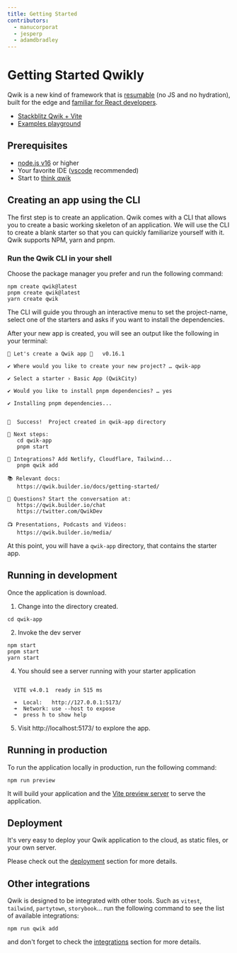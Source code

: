 ```yaml
---
title: Getting Started
contributors:
  - manucorporat
  - jesperp
  - adamdbradley
---
```


# Getting Started Qwikly

Qwik is a new kind of framework that is [resumable](../concepts/resumable/index.mdx) (no JS and no hydration), built for the edge and [familiar for React developers](../cheat/qwik-react/index.mdx).

- [Stackblitz Qwik + Vite](https://qwik.new)
- [Examples playground](/examples/reactivity/counter/)

## Prerequisites

- [node.js v16](https://nodejs.org/en/download/) or higher
- Your favorite IDE ([vscode](https://code.visualstudio.com/) recommended)
- Start to [think qwik](../think-qwik/index.mdx)

## Creating an app using the CLI

The first step is to create an application. Qwik comes with a CLI that allows you to create a basic working skeleton of an application. We will use the CLI to create a blank starter so that you can quickly familiarize yourself with it. Qwik supports NPM, yarn and pnpm.

### Run the Qwik CLI in your shell
Choose the package manager you prefer and run the following command:

```shell
npm create qwik@latest
pnpm create qwik@latest
yarn create qwik
```

The CLI will guide you through an interactive menu to set the project-name, select one of the starters and asks if you want to install the dependencies.

After your new app is created, you will see an output like the following in your terminal:

```shell
🐰 Let's create a Qwik app 🐇   v0.16.1

✔ Where would you like to create your new project? … qwik-app

✔ Select a starter › Basic App (QwikCity)

✔ Would you like to install pnpm dependencies? … yes

✔ Installing pnpm dependencies...


🦄  Success!  Project created in qwik-app directory

🐰 Next steps:
   cd qwik-app
   pnpm start

🔌 Integrations? Add Netlify, Cloudflare, Tailwind...
   pnpm qwik add

📚 Relevant docs:
   https://qwik.builder.io/docs/getting-started/

💬 Questions? Start the conversation at:
   https://qwik.builder.io/chat
   https://twitter.com/QwikDev

📺 Presentations, Podcasts and Videos:
   https://qwik.builder.io/media/
```

At this point, you will have a `qwik-app` directory, that contains the starter app.

## Running in development

Once the application is download.

1. Change into the directory created.

```shell
cd qwik-app
```

2. Invoke the dev server

```shell
npm start
pnpm start
yarn start
```

4. You should see a server running with your starter application

```shell

  VITE v4.0.1  ready in 515 ms

  ➜  Local:   http://127.0.0.1:5173/
  ➜  Network: use --host to expose
  ➜  press h to show help

```

5. Visit http://localhost:5173/ to explore the app.

## Running in production

To run the application locally in production, run the following command:

```shell
npm run preview
```

It will build your application and the [Vite preview server](https://vitejs.dev/config/preview-options.html) to serve the application.

## Deployment

It's very easy to deploy your Qwik application to the cloud, as static files, or your own server.

Please check out the [deployment](/integrations/deployments/overview/index.mdx) section for more details.

## Other integrations

Qwik is designed to be integrated with other tools. Such as `vitest`, `tailwind`, `partytown`, `storybook`... run the following command to see the list of available integrations:

```shell
npm run qwik add
```

and don't forget to check the [integrations](/integrations/integration/overview/index.mdx) section for more details.
